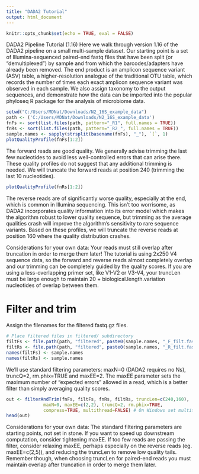 ```yaml
---
title: "DADA2 Tutorial"
output: html_document
---
```

```r
knitr::opts_chunk$set(echo = TRUE, eval = FALSE)
```

DADA2 Pipeline Tutorial (1.16)
Here we walk through version 1.16 of the DADA2 pipeline on a small multi-sample dataset. Our starting point is a set of Illumina-sequenced paired-end fastq files that have been split (or “demultiplexed”) by sample and from which the barcodes/adapters have already been removed. The end product is an amplicon sequence variant (ASV) table, a higher-resolution analogue of the traditional OTU table, which records the number of times each exact amplicon sequence variant was observed in each sample. We also assign taxonomy to the output sequences, and demonstrate how the data can be imported into the popular phyloseq R package for the analysis of microbiome data.

```r
setwd("C:/Users/MDNat/Downloads/N2_16S_example_data")
path <- ('C:/Users/MDNat/Downloads/N2_16S_example_data')
fnFs <- sort(list.files(path, pattern="_R1", full.names = TRUE))
fnRs <- sort(list.files(path, pattern="_R2_", full.names = TRUE))
sample.names <- sapply(strsplit(basename(fnFs), "_"), `[`, 1)
plotQualityProfile(fnFs[1:2])
```

The forward reads are good quality. We generally advise trimming the last few nucleotides to avoid less well-controlled errors that can arise there. These quality profiles do not suggest that any additional trimming is needed. We will truncate the forward reads at position 240 (trimming the last 10 nucleotides).

```r
plotQualityProfile(fnRs[1:2])
```
The reverse reads are of significantly worse quality, especially at the end, which is common in Illumina sequencing. This isn’t too worrisome, as DADA2 incorporates quality information into its error model which makes the algorithm robust to lower quality sequence, but trimming as the average qualities crash will improve the algorithm’s sensitivity to rare sequence variants. Based on these profiles, we will truncate the reverse reads at position 160 where the quality distribution crashes.

Considerations for your own data: Your reads must still overlap after truncation in order to merge them later! The tutorial is using 2x250 V4 sequence data, so the forward and reverse reads almost completely overlap and our trimming can be completely guided by the quality scores. If you are using a less-overlapping primer set, like V1-V2 or V3-V4, your truncLen must be large enough to maintain 20 + biological.length.variation nucleotides of overlap between them.
 

# Filter and trim

Assign the filenames for the filtered fastq.gz files.

```r
# Place filtered files in filtered/ subdirectory
filtFs <- file.path(path, "filtered", paste0(sample.names, "_F_filt.fastq.gz"))
filtRs <- file.path(path, "filtered", paste0(sample.names, "_R_filt.fastq.gz"))
names(filtFs) <- sample.names
names(filtRs) <- sample.names
```

We’ll use standard filtering parameters: maxN=0 (DADA2 requires no Ns), truncQ=2, rm.phix=TRUE and maxEE=2. The maxEE parameter sets the maximum number of “expected errors” allowed in a read, which is a better filter than simply averaging quality scores.

```r
out <- filterAndTrim(fnFs, filtFs, fnRs, filtRs, truncLen=c(240,160),
              maxN=0, maxEE=c(2,2), truncQ=2, rm.phix=TRUE,
              compress=TRUE, multithread=FALSE) # On Windows set multithread=FALSE
head(out)
```

Considerations for your own data: The standard filtering parameters are starting points, not set in stone. If you want to speed up downstream computation, consider tightening maxEE. If too few reads are passing the filter, consider relaxing maxEE, perhaps especially on the reverse reads (eg. maxEE=c(2,5)), and reducing the truncLen to remove low quality tails. Remember though, when choosing truncLen for paired-end reads you must maintain overlap after truncation in order to merge them later.